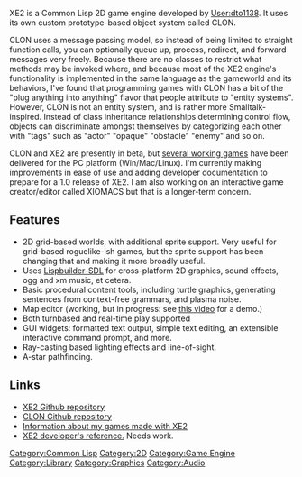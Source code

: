 XE2 is a Common Lisp 2D game engine developed by [[User:dto1138]]. It
uses its own custom prototype-based object system called CLON.

CLON uses a message passing model, so instead of being limited to
straight function calls, you can optionally queue up, process,
redirect, and forward messages very freely. Because there are no
classes to restrict what methods may be invoked where, and because
most of the XE2 engine's functionality is implemented in the same
language as the gameworld and its behaviors, I've found that
programming games with CLON has a bit of the "plug anything into
anything" flavor that people attribute to "entity systems". However,
CLON is not an entity system, and is rather more Smalltalk-inspired.
Instead of class inheritance relationships determining control flow,
objects can discriminate amongst themselves by categorizing each other
with "tags" such as "actor" "opaque" "obstacle" "enemy" and so on.

CLON and XE2 are presently in beta, but
[http://dto.github.com/notebook/games.html several working games] have
been delivered for the PC platform (Win/Mac/Linux). I'm currently
making improvements in ease of use and adding developer documentation
to prepare for a 1.0 release of XE2. I am also working on an
interactive game creator/editor called XIOMACS but that is a
longer-term concern.

== Features ==

* 2D grid-based worlds, with additional sprite support. Very useful for grid-based roguelike-ish games, but the sprite support has been changing that and making it more broadly useful.
* Uses [[Lispbuilder-SDL]] for cross-platform 2D graphics, sound effects, ogg and xm music, et cetera.
* Basic procedural content tools, including turtle graphics, generating sentences from context-free grammars, and plasma noise.
* Map editor (working, but in progress: see [http://www.youtube.com/watch?v===E5KmZxQxiJ0 this video] for a demo.)
* Both turnbased and real-time play supported
* GUI widgets: formatted text output, simple text editing, an extensible interactive command prompt, and more.
* Ray-casting based lighting effects and line-of-sight.
* A-star pathfinding.

== Links ==

* [http://github.com/dto/xe2 XE2 Github repository]
* [http://github.com/dto/clon CLON Github repository]
* [http://dto.github.com/notebook/games.html Information about my games made with XE2]
* [http://dto.github.com/notebook/xe2-reference.html XE2 developer's reference.] Needs work.

[[Category:Common Lisp]]
[[Category:2D]]
[[Category:Game Engine]]
[[Category:Library]]
[[Category:Graphics]]
[[Category:Audio]]